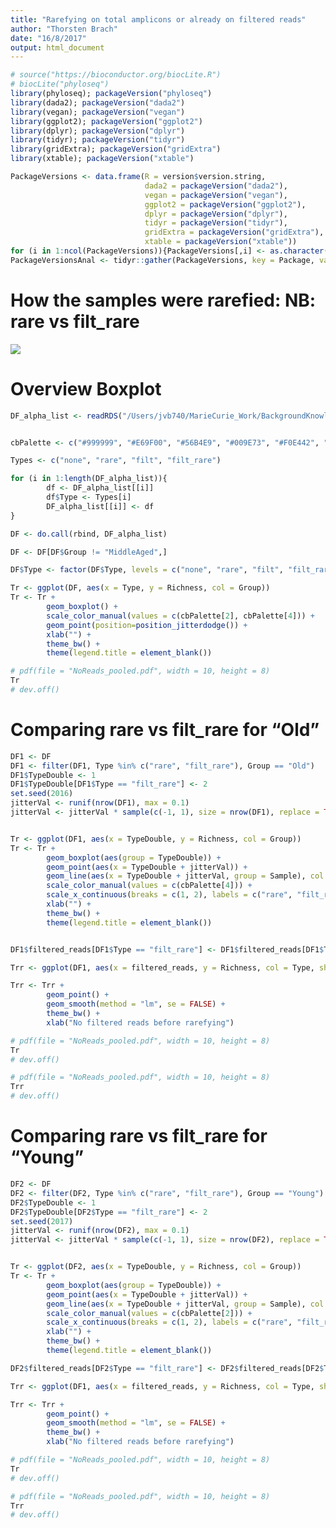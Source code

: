 ```yaml
---
title: "Rarefying on total amplicons or already on filtered reads"
author: "Thorsten Brach"
date: "16/8/2017"
output: html_document
---
```


```r
# source("https://bioconductor.org/biocLite.R")
# biocLite("phyloseq")
library(phyloseq); packageVersion("phyloseq")
library(dada2); packageVersion("dada2")
library(vegan); packageVersion("vegan")
library(ggplot2); packageVersion("ggplot2")
library(dplyr); packageVersion("dplyr")
library(tidyr); packageVersion("tidyr")
library(gridExtra); packageVersion("gridExtra")
library(xtable); packageVersion("xtable")

PackageVersions <- data.frame(R = version$version.string,
                              dada2 = packageVersion("dada2"),
                              vegan = packageVersion("vegan"),
                              ggplot2 = packageVersion("ggplot2"),
                              dplyr = packageVersion("dplyr"),
                              tidyr = packageVersion("tidyr"),
                              gridExtra = packageVersion("gridExtra"),
                              xtable = packageVersion("xtable"))
for (i in 1:ncol(PackageVersions)){PackageVersions[,i] <- as.character(PackageVersions[,i])}
PackageVersionsAnal <- tidyr::gather(PackageVersions, key = Package, value = Version)
```

# How the samples were rarefied: NB: rare vs filt_rare

![](/Users/jvb740/MarieCurie_Work/BackgroundKnowledge/16S_Learning/Dada_Pipel/Explanation_Files/2017_08_16_Dada2_Rarefaction.png)

# Overview Boxplot

```r

DF_alpha_list <- readRDS("/Users/jvb740/MarieCurie_Work/BackgroundKnowledge/16S_Learning/Dada_Pipel/Explanation_Files/DFAlphaList.rds")


cbPalette <- c("#999999", "#E69F00", "#56B4E9", "#009E73", "#F0E442", "#0072B2", "#D55E00", "#CC79A7")

Types <- c("none", "rare", "filt", "filt_rare")

for (i in 1:length(DF_alpha_list)){
        df <- DF_alpha_list[[i]]
        df$Type <- Types[i]
        DF_alpha_list[[i]] <- df
}

DF <- do.call(rbind, DF_alpha_list)

DF <- DF[DF$Group != "MiddleAged",]

DF$Type <- factor(DF$Type, levels = c("none", "rare", "filt", "filt_rare"), ordered = TRUE)

Tr <- ggplot(DF, aes(x = Type, y = Richness, col = Group))
Tr <- Tr +
        geom_boxplot() +
        scale_color_manual(values = c(cbPalette[2], cbPalette[4])) +
        geom_point(position=position_jitterdodge()) +
        xlab("") +
        theme_bw() +
        theme(legend.title = element_blank())

```


```r
# pdf(file = "NoReads_pooled.pdf", width = 10, height = 8)
Tr
# dev.off()
```

# Comparing rare vs filt_rare for "Old"

```r

DF1 <- DF
DF1 <- filter(DF1, Type %in% c("rare", "filt_rare"), Group == "Old")
DF1$TypeDouble <- 1
DF1$TypeDouble[DF1$Type == "filt_rare"] <- 2
set.seed(2016)
jitterVal <- runif(nrow(DF1), max = 0.1)
jitterVal <- jitterVal * sample(c(-1, 1), size = nrow(DF1), replace = TRUE)


Tr <- ggplot(DF1, aes(x = TypeDouble, y = Richness, col = Group))
Tr <- Tr +
        geom_boxplot(aes(group = TypeDouble)) +
        geom_point(aes(x = TypeDouble + jitterVal)) +
        geom_line(aes(x = TypeDouble + jitterVal, group = Sample), col = "black") +
        scale_color_manual(values = c(cbPalette[4])) +
        scale_x_continuous(breaks = c(1, 2), labels = c("rare", "filt_rare")) +
        xlab("") +
        theme_bw() +
        theme(legend.title = element_blank())


DF1$filtered_reads[DF1$Type == "filt_rare"] <- DF1$filtered_reads[DF1$Type == "rare"]

Trr <- ggplot(DF1, aes(x = filtered_reads, y = Richness, col = Type, shape = Type))

Trr <- Trr +
        geom_point() +
        geom_smooth(method = "lm", se = FALSE) +
        theme_bw() +
        xlab("No filtered reads before rarefying")

```


```r
# pdf(file = "NoReads_pooled.pdf", width = 10, height = 8)
Tr
# dev.off()
```

```r
# pdf(file = "NoReads_pooled.pdf", width = 10, height = 8)
Trr
# dev.off()
```

# Comparing rare vs filt_rare for "Young"

```r

DF2 <- DF
DF2 <- filter(DF2, Type %in% c("rare", "filt_rare"), Group == "Young")
DF2$TypeDouble <- 1
DF2$TypeDouble[DF2$Type == "filt_rare"] <- 2
set.seed(2017)
jitterVal <- runif(nrow(DF2), max = 0.1)
jitterVal <- jitterVal * sample(c(-1, 1), size = nrow(DF2), replace = TRUE)


Tr <- ggplot(DF2, aes(x = TypeDouble, y = Richness, col = Group))
Tr <- Tr +
        geom_boxplot(aes(group = TypeDouble)) +
        geom_point(aes(x = TypeDouble + jitterVal)) +
        geom_line(aes(x = TypeDouble + jitterVal, group = Sample), col = "black") +
        scale_color_manual(values = c(cbPalette[2])) +
        scale_x_continuous(breaks = c(1, 2), labels = c("rare", "filt_rare")) +
        xlab("") + 
        theme_bw() +
        theme(legend.title = element_blank())

DF2$filtered_reads[DF2$Type == "filt_rare"] <- DF2$filtered_reads[DF2$Type == "rare"]

Trr <- ggplot(DF1, aes(x = filtered_reads, y = Richness, col = Type, shape = Type))

Trr <- Trr +
        geom_point() +
        geom_smooth(method = "lm", se = FALSE) +
        theme_bw() +
        xlab("No filtered reads before rarefying")

```


```r
# pdf(file = "NoReads_pooled.pdf", width = 10, height = 8)
Tr
# dev.off()
```

```r
# pdf(file = "NoReads_pooled.pdf", width = 10, height = 8)
Trr
# dev.off()
```

